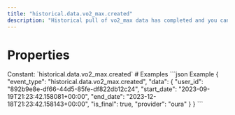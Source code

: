```yaml
---
title: "historical.data.vo2_max.created"
description: "Historical pull of vo2_max data has completed and you can now pull data for this resource."
---
```

# Properties
<ResponseField name="event_type" type="const string" required="true">
Constant: `historical.data.vo2_max.created`
</ResponseField>
<ResponseField name="data" type="HistoricalDataCreated" required="true">
<Expandable title="HistoricalDataCreated" defaultOpen="true">
<ResponseField name="user_id" type="string" required="true">
</ResponseField>
<ResponseField name="start_date" type="string" required="true">
</ResponseField>
<ResponseField name="end_date" type="string" required="true">
</ResponseField>
<ResponseField name="is_final" type="boolean" required="true">
</ResponseField>
<ResponseField name="provider" type="string" required="true">
</ResponseField>
</Expandable>
</ResponseField>
# Examples
<CodeGroup>
```json Example
{
  "event_type": "historical.data.vo2_max.created",
  "data": {
    "user_id": "892b9e8e-df66-44d5-85fe-df822db12c24",
    "start_date": "2023-09-19T21:23:42.158081+00:00",
    "end_date": "2023-12-18T21:23:42.158143+00:00",
    "is_final": true,
    "provider": "oura"
  }
}
```
</CodeGroup>
